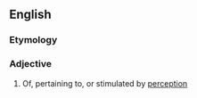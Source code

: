 ==English==

===Etymology===
{{suffix|en|perception|al}}

===Adjective===
{{en-adj|-}}

# Of, pertaining to, or stimulated by [[perception]]